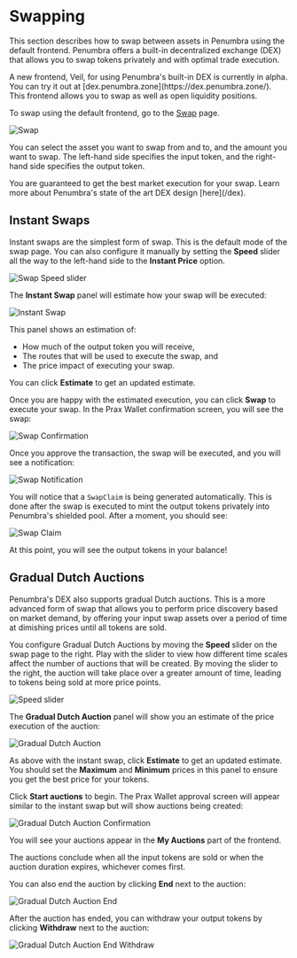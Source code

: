 
# Swapping

This section describes how to swap between assets in Penumbra using the default frontend. Penumbra offers a built-in decentralized exchange (DEX) that allows you to swap tokens privately and with optimal trade execution.

<Callout type="info" emoji="💡">
A new frontend, Veil, for using Penumbra's built-in DEX is currently in alpha. You can try it out at [dex.penumbra.zone](https://dex.penumbra.zone/). This frontend allows you to swap as well as open liquidity positions.
</Callout>

To swap using the default frontend, go to the [Swap](https://app.penumbra.zone/#/swap) page.

![Swap](/images/swap.png)

You can select the asset you want to swap from and to, and the amount you want to swap. The left-hand side specifies the input token, and the right-hand side specifies the output token.

<Callout type="info" emoji="💡">
You are guaranteed to get the best market execution for your swap. Learn more about Penumbra's state of the art DEX design [here](/dex).
</Callout>

## Instant Swaps

Instant swaps are the simplest form of swap. This is the default mode of the swap page. You can also configure it manually by setting the **Speed** slider all the way to the left-hand side to the **Instant Price** option.

![Swap Speed slider](/images/swap-speed-slider.png)

The **Instant Swap** panel will estimate how your swap will be executed:

![Instant Swap](/images/swap-instant-swap.png)

This panel shows an estimation of:
* How much of the output token you will receive,
* The routes that will be used to execute the swap, and
* The price impact of executing your swap.

You can click **Estimate** to get an updated estimate.

Once you are happy with the estimated execution, you can click **Swap** to execute your swap. In the Prax Wallet confirmation screen, you will see the swap:

![Swap Confirmation](/images/swap-confirm.png)

Once you approve the transaction, the swap will be executed, and you will see a notification:

![Swap Notification](/images/swap-success.png)

You will notice that a `SwapClaim` is being generated automatically. This is done after the swap is executed to mint the output tokens privately into Penumbra's shielded pool. After a moment, you should see:

![Swap Claim](/images/swapclaim-success.png)

At this point, you will see the output tokens in your balance!

## Gradual Dutch Auctions

Penumbra's DEX also supports gradual Dutch auctions. This is a more advanced form of swap that allows you to perform price discovery based on market demand, by offering your input swap assets over a period of time at dimishing prices until all tokens are sold.

You configure Gradual Dutch Auctions by moving the **Speed** slider on the swap page to the right. Play with the slider to view how different time scales affect the number of auctions that will be created. By moving the slider to the right, the auction will take place over a greater amount of time, leading to tokens being sold at more price points.

![Speed slider](/images/gda-speed-slider.png)

The **Gradual Dutch Auction** panel will show you an estimate of the price execution of the auction:

![Gradual Dutch Auction](/images/gda-estimate.png)

As above with the instant swap, click **Estimate** to get an updated estimate. You should set the **Maximum** and **Minimum** prices in this panel to ensure you get the best price for your tokens.

Click **Start auctions** to begin. The Prax Wallet approval screen will appear similar to the instant swap but will show auctions being created:

![Gradual Dutch Auction Confirmation](/images/gda-confirm.png)

You will see your auctions appear in the **My Auctions** part of the frontend.

The auctions conclude when all the input tokens are sold or when the auction duration expires, whichever comes first.

You can also end the auction by clicking **End** next to the auction:

![Gradual Dutch Auction End](/images/gda-end.png)

After the auction has ended, you can withdraw your output tokens by clicking **Withdraw** next to the auction:

![Gradual Dutch Auction End Withdraw](/images/gda-withdraw.png)
